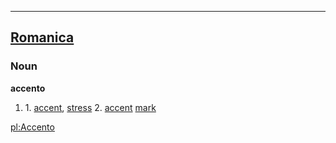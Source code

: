 ----

==[[Romanica]]==
===Noun===
<b>accento</b>
#1. [[accent]], [[stress]] 2. [[accent]] [[mark]]

[[pl:Accento]]